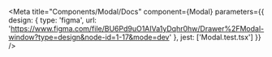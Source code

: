 
<Meta
  title="Components/Modal/Docs"
  component={Modal}
  parameters={{
    design: {
      type: 'figma',
      url: 'https://www.figma.com/file/BU6Pd9uO1AIVa1yDqhr0hw/Drawer%2FModal-window?type=design&node-id=1-17&mode=dev'
    },
    jest: ['Modal.test.tsx']
  }}
/>

<Stories/>
